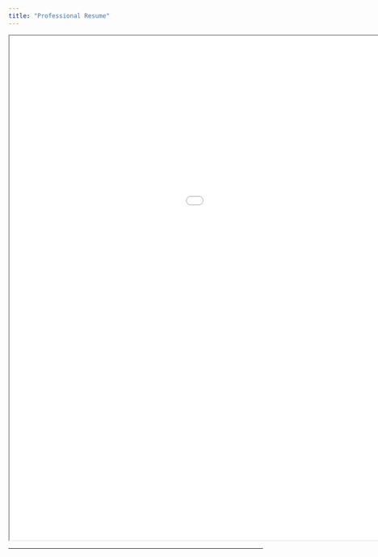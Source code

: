 ```yaml
---
title: "Professional Resume"
---
```


<iframe width="1300" height="1000" src="images/Alaa Alghwiri Academic Resume_Updated_November_12.pdf">

</iframe>

------------------------------------------------------------------------
